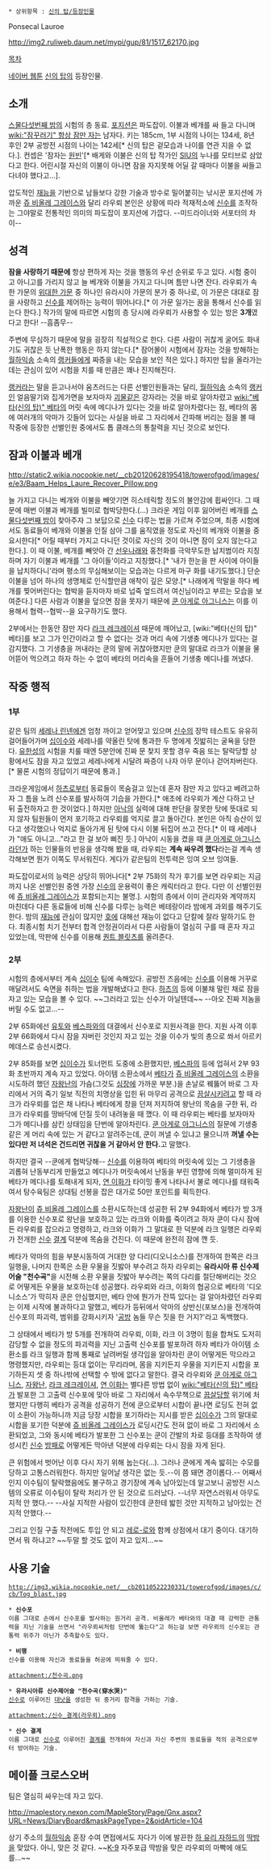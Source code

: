  * 상위항목 : [[신의 탑/등장인물]]

Ponsecal Lauroe

http://img2.ruliweb.daum.net/mypi/gup/81/1517_62170.jpg

[[목차]]

[[네이버 웹툰]] [[신의 탑]]의 등장인물.

== 소개 == 
[[스물다섯번째 밤]]의 시험의 층 동료. [[포지션]]은 파도잡이. 이불과 베개를 싸 들고 다니며 [[wiki:"잠꾸러기" 항상 잠만 자는]] 남자다. 키는 185cm, 1부 시점의 나이는 134세, 8년 후인 2부 공방전 시점의 나이는 142세[* 신의 탑은 겉모습과 나이를 연관 지을 수 없다.]. 컨셉은 '잠자는 [[원빈]]'[* 배게와 이불은 신의 탑 작가인 [[SIU]]의 누나를 모티브로 삼았다고 한다. 어린시절 자신의 이불이 아니면 잠을 자지못해 어딜 갈 때마다 이불을 싸들고 다녀야 했다고...].

압도적인 [[재능]]을 기반으로 남들보다 강한 기술과 방수로 밀어붙히는 낚시꾼 포지션에 가까운 [[쥬 비올레 그레이스]]와 달리 라우뢰 본인은 상황에 따라 적재적소에 [[신수]]를 조작하는 그야말로 전통적인 의미의 파도잡이 포지션에 가깝다. --미드라이너와 서포터의 차이--

== 성격 == 
'''잠을 사랑하기 때문에''' 항상 편하게 자는 것을 행동의 우선 순위로 두고 있다. 시험 중이고 아니고를 가리지 않고 늘 베개와 이불을 가지고 다니며 틈만 나면 잔다. 라우뢰가 속한 가문의 [[위대한 가문]] 중 하나인 유라시아 가문의 분가 중 하나로, 이 가문은 대대로 잠을 사랑하고 [[신수]]를 제어하는 능력이 뛰어나다.[* 이 가문 일가는 꿈을 통해서 신수를 읽는다 한다.] 작가의 말에 따르면 시험의 층 당시에 라우뢰가 사용할 수 있는 방은 '''3개'''였다고 한다! --흠좀무--

주변에 무심하기 때문에 말을 굉장히 직설적으로 한다. 다른 사람이 귀찮게 굴어도 화내기도 귀찮은 듯 난폭한 행동은 하지 않는다.[* 잠어몰이 시험에서 잠자는 것을 방해하는 [[월하익송]] 소속의 [[랭커]]들에게 짜증을 내는 모습을 보인 적은 있다.] 하지만 탑을 올라가는 데는 관심이 있어 시험을 치를 때 만큼은 꽤나 진지해진다. 

[[랭커]]라는 말을 듣고나서야 움츠러드는 다른 선별인원들과는 달리, [[월하익송]] 소속의 [[랭커]]인 얼음딸기와 집게가면을 보자마자 [[괴물]]같은 강자라는 것을 바로 알아차렸고 [[wiki:"베타(신의 탑)" 베타]]의 머릿 속에 메디나가 있다는 것을 바로 알아차렸다는 점, 베타의 몸에 여러개의 악마가 깃들어 있다는 사실을 바로 그 자리에서 간파해 버리는 점을 볼 때 작중에 등장한 선별인원 중에서도 톱 클래스의 통찰력을 지닌 것으로 보인다.

== 잠과 이불과 베개 ==
http://static2.wikia.nocookie.net/__cb20120628195418/towerofgod/images/e/e3/Baam_Helps_Laure_Recover_Pillow.png

늘 가지고 다니는 베개와 이불을 빼앗기면 히스테릭할 정도의 불안감에 휩싸인다. 그 때문에 매번 이불과 베개를 빌미로 협박당한다.(...) 크라운 게임 이후 잃어버린 베개를 [[스물다섯번째 밤]]이 찾아주자 그 보답으로 [[신수]] 다루는 법을 가르쳐 주었으며, 최종 시험에서도 동료들이 베개와 이불을 인질 삼아 그를 움직였을 정도로 자신의 베개와 이불을 중요시한다[* 어릴 때부터 가지고 다니던 것이로 자신의 것이 아니면 잠이 오지 않는다고 한다.]. 이 때 이불, 베개를 빼앗아 간 [[선우나래]]와 홍천화를 극악무도한 납치범이라 지칭하며 자기 이불과 베개를 '그 아이들'이라고 지칭했다.[* '내가 한눈을 판 사이에 아이들을 납치하다니'라며 평소의 무심해보이는 모습과는 다르게 마구 화를 내기도했다.] 단순 이불을 넘어 하나의 생명체로 인식할만큼 애착이 깊은 모양.[* 나래에게 막말을 하다 베개를 찢어버린다는 협박을 듣자마자 바로 넙죽 엎드려서 여신님이라고 부르는 모습을 보여준다.] 다른 사람과 이불을 덮으면 잠을 못자기 때문에 [[쿤 아게로 아그니스]]는 이를 이용해서 협력--협박--을 요구하기도 했다. 

2부에서는 한동안 잠만 자다 [[라크 레크레이셔]] 때문에 깨어났고, [wiki:"베타(신의 탑)" 베타]를 보고 그가 인간이라고 할 수 없다는 것과 머리 속에 기생충 메디나가 있다는 걸 감지했다. 그 기생충을 꺼내라는 쿤의 말에 귀찮아했지만 쿤의 말대로 라크가 이불을 물어뜯어 먹으려고 하자 하는 수 없이 베타의 머리속을 흔들어 기생충 메디나를 꺼냈다.

== 작중 행적 ==
=== 1부 ===
같은 팀의 [[세레나 린넨]]에겐 엄청 까이고 얻어맞고 있으며 [[신수]]의 장막 테스트도 유유히 걸어들어가며 [[십이수]]와 세레나를 약올린 탓에 통과한 두 명에게 짓밟히는 굴욕을 당한다. [[유한성]]의 시험을 치룰 때엔 5분안에 진짜 문 찾지 못할 경우 죽음 또는 탈락당할 상황에서도 잠을 자고 있었고 세레나에게 시달려 짜증이 나자 아무 문이나 걷어차버린다.[* 물론 시험의 정답이기 때문에 통과.]

크라운게임에서 [[하츠]]로부터 동료들이 목숨걸고 있는데 혼자 잠만 자고 있다고 베려고하자 그 틈을 노려 신수포를 발사하여 기습을 가한다.[* 애초에 라우뢰가 계산 다하고 난 뒤 출전하자고 한 것이었다.] 하지만 [[아낙]]의 실력에 대해 판단을 잘못한 탓에 뜻대로 되지 않자 팀원들이 먼저 포기하고 라우뢰를 억지로 끌고 돌아간다. 본인은 아직 승산이 있다고 생각했으나 억지로 돌아가게 된 탓에 다시 이불 뒤집어 쓰고 잔다.[* 이 때 세레나가 "애도 아니고..."라고 한 걸 보아 삐진 듯.]
아낙이 시동을 켰을 때 [[쿤 아게로 아그니스]]라던가 하는 인물들의 반응을 생각해 봤을 때, 라우뢰는 '''계속 싸우려 했다'''라는걸 계속 생각해보면 뭔가 이쪽도 무서워진다. 게다가 같은팀의 전투력은 잉여 오브 잉여들.

파도잡이로서의 능력은 상당히 뛰어나다[* 2부 75화의 작가 후기를 보면 라우뢰는 지금까지 나온 선별인원 중엔 가장 [[신수]]의 운용력이 좋은 캐릭터라고 한다. 다만 이 선별인원에 [[쥬 비올레 그레이스]]가 포함되는지는 불명.]. 시험의 층에서 이미 관리자와 계약까지 마친데다 다른 동료들에 비해 신수를 다루는 능력은 베테랑이라 밤에게 과외를 해주기도 한다. 밤의 [[재능]]에 관심이 많지만 [[호]]에 대해선 재능이 없다고 단칼에 잘라 말하기도 한다. 최종시험 치기 전부터 합격 안정권이라서 다른 사람들이 열심히 구를 때 혼자 자고 있었는데, 막판에 신수를 이용해 [[퀀트 블릿츠]]를 올려준다.
 
=== 2부 ===
시험의 층에서부터 계속 [[십이수]] 팀에 속해있다. 
공방전 즈음에는 [[신수]]를 이용해 거꾸로 매달려서도 숙면을 취하는 법을 개발해냈다고 한다. [[하츠]]의 등에 이불채 말린 채로 잠을 자고 있는 모습을 볼 수 있다. ~~그러라고 있는 신수가 아닐텐데~~ --아오 진짜 저놈을 버릴 수도 없고...--

2부 65화에선 [[유토(신의 탑)|유토]]와 [[베스파(신의 탑)|베스파]]와의 대결에서 신수포로 지원사격을 한다. 지원 사격 이후 2부 66화에서 다시 잠을 자버린 것인지 자고 있는 것을 이수가 빛의 총으로 쏴서 아르키메데스로 승선시켰다.

2부 85화를 보면 [[십이수]]가 토너먼트 도중에 소환했지만, [[베스파(신의 탑)|베스파]]의 등에 업혀서 2부 93화 초반까지 계속 자고 있었다. 아이템 소환소에서 [[베타(신의 탑)|베타]]가 [[쥬 비올레 그레이스]]의 소환을 시도하려 했던 [[자왕난]]의 가슴(그것도 [[심장]]에 가까운 부분.)을 손날로 꿰뚫어 바로 그 자리에서 거의 죽기 일보 직전의 치명상을 입힌 뒤 마무리 공격으로 [[끔살]]시키려고 할 때 라크가 라우뢰를 업은 채 나타나 베타에게 창을 던져 저지하여 왕난의 목숨을 구한 뒤, 라크가 라우뢰를 땅바닥에 던질 듯이 내려놓을 때 깼다. 이 때 라우뢰는 베타를 보자마자 그가 메디나를 삼킨 상태임을 단번에 알아차린다. [[쿤 아게로 아그니스]]의 질문에 기생충 같은 게 머리 속에 있는 거 같다고 알려주는데, 쿤이 꺼낼 수 있냐고 물으니까 '''꺼낼 수는 있다만 저 녀석은 건드리면 귀찮을 거 같아서 안 한다.'''고 말했다. 

하지만 결국 --쿤에게 협박당해-- [[신수]]를 이용하여 베타의 머릿속에 있는 그 기생충을 괴롭혀 난동부리게 만들었고 메디나가 머릿속에서 난동을 부린 영향에 의해 멀미하게 된 베타가 메디나를 토해내게 되자, [[연 이화]]가 타이밍 좋게 나타나서 불로 메디나를 태워죽여서 탕수육팀은 상대팀 선봉을 잡은 대가로 50만 포인트를 획득한다. 

[[자왕난]]이 [[쥬 비올레 그레이스]]를 소환시도하는데 성공한 뒤 2부 94화에서 베타가 방 3개를 이용한 신수포로 왕난을 보호하고 있는 라크와 이화를 죽이려고 하자 쿤이 다시 잠에 든 라우뢰를 잡으라고 명령하고, 라크와 이화가 그 말대로 한 덕분에 라크 일행은 라우뢰가 전개한 [[신수]] [[결계]] 덕분에 목숨을 건진다. 이 때문에 완전히 잠에 깬 듯. 

베타가 악마의 힘을 부분시동하여 거대한 양 다리(디오니소스)를 전개하여 한쪽은 라크 일행을, 나머지 한쪽은 소환 우물을 짓밣아 부수려고 하자 라우뢰는 '''유라시아 류 신수제어술 "천수곡"'''을 시전해 소환 우물을 짓밣아 부수려는 쪽의 다리를 절단해버리는 것으로 어떻게든 우물을 보호하는데 성공했다. 라우뢰와 라크, 이화의 협공으로 베타의 '디오니소스'가 막히자 쿤은 안심했지만, 베타 안에 뭔가가 잔뜩 있다는 걸 알아차렸던 라우뢰는 이제 시작에 불과하다고 말했고, 베타가 등뒤에서 악마의 상반신(포보스)을 전개하여 신수포의 파괴력, 범위를 강화시키자 '[[공방]] 놈들 무슨 짓을 한 거지?'라고 독백했다. 

그 상태에서 베타가 방 5개를 전개하여 라우뢰, 이화, 라크 이 3명이 힘을 합쳐도 도저히 감당할 수 없을 정도의 파괴력을 지닌 고출력 신수포를 발포하려 하자 베타가 아이템 소환소를 라크 일행과 함께 통째로 날려버릴 생각임을 알아차린 쿤이 어떻게든 막으라고 명령했지만, 라우뢰는 등대 없이는 무리라며, 몸을 지키든지 우물을 지키든지 시합을 포기하든지 셋 중 하나밖에 선택할 수 밖에 없다고 말한다. 결국 라우뢰와 [[쿤 아게로 아그니스]], [[자왕난]], [[라크 레크레이셔]], [[연 이화]]는 별다른 방법 없이 [[wiki:"베타(신의 탑)" 베타]]가 발포한 그 고출력 신수포에 맞아 바로 그 자리에서 속수무책으로 [[끔살]]당할 위기에 처했지만 다행히 베타가 공격을 성공하기 전에 쿤으로부터 시합이 끝나면 로딩도 전혀 없이 소환이 가능하니까 지금 당장 시합을 포기하라는 지시를 받은 [[십이수]]가 그의 말대로 시합을 포기한 덕분에 [[쥬 비올레 그레이스]]가 로딩시간도 전혀 없이 바로 그 자리에서 소환되었고, 그와 동시에 베타가 발포한 그 신수포는 쿤이 간발의 차로 등대를 조작하여 생성시킨 [[신수]] [[방패]]로 어떻게든 막아낸 덕분에 라우뢰는 다시 잠을 자게 된다.

큰 위험에서 벗어난 이후 다시 자기 위해 눕는다(...). 그러나 쿤에게 계속 밟히는 수모를 당하고 고통스러워한다. 하지만 일어날 생각은 없는 듯.--이 쯤 돼면 경이롭다.-- 어째서인지 이수팀이 탈락했음에도 불구하고 경기장에 계속 남아있는데 알고보니 공방전 시스템의 오류로 이수팀이 탈락 처리가 안 된 것으로 드러났다. --너무 자연스러워서 아무도 지적 안 했다.-- --사실 지적한 사람이 있긴한데 쿤한테 밟힌 것만 지적하고 남아있는 건 지적 안했다.--

그리고 인질 구출 작전에도 투입 안 되고 [[레로-로]]와 함께 상점에서 대기 중이다. 대기하면서 뭐 하냐고? ~~두말 할 것도 없이 자고 있지...~~

== 사용 기술 ==
 http://img3.wikia.nocookie.net/__cb20110522230331/towerofgod/images/c/cb/Tog_blast.jpg

 * '''신수포'''
 이름 그대로 손에서 신수포를 발사하는 원거리 공격. 비올레가 베타와의 대결 때 강력한 관통력을 지닌 기술을 쓰면서 "라우뢰씨처럼 단번에 뚫는다"고 하는걸 보면 라우뢰의 신수포는 관통력 위주가 아닌가 추측할수도 있다.

 * '''비행'''
 신수를 이용해 자신과 동료들을 허공에 띄워줄 수 있다.

 attachment:/천수곡.png

 * '''유라시아류 신수제어술 "천수곡(穿水哭)"'''
 [[신수]]로 이루어진 [[대낫]]을 생성한 뒤 중거리 참격을 가하는 기술.

 attachment:/신수_결계(라우뢰).png

 * '''신수 결계'''
 이름 그대로 [[신수]]로 이루어진 [[결계]]를 전개하여 자신과 자신 주변의 동료들을 적의 공격으로부터 방어하는 기술. 

== 메이플 크로스오버 ==
팀은 열심히 싸우는데 자고 있다. 

http://maplestory.nexon.com/MapleStory/Page/Gnx.aspx?URL=News/DiaryBoard&maskPageType=2&oidArticle=104

상기 주소의 [[월하익송]] 훈장 수여 면접에서도 자다가 이에 발끈한 [[하 유리 자하드]]의 [[딱밤]]을 맞았다. 아니, 맞은 것 같다. ~~[[K-9]] 자주포급 딱밤을 맞은 라우뢰의 마빡에 애도를...~~
